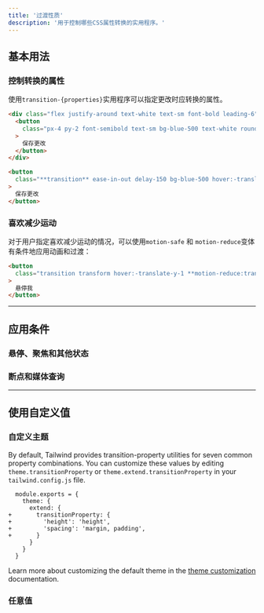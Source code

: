 ```yaml
---
title: '过渡性质'
description: '用于控制哪些CSS属性转换的实用程序。'
---
```




## 基本用法

### 控制转换的属性

使用`transition-{properties}`实用程序可以指定更改时应转换的属性。

```html {{ example: { hint: '悬停按钮以查看预期行为' } }}
<div class="flex justify-around text-white text-sm font-bold leading-6">
  <button
    class="px-4 py-2 font-semibold text-sm bg-blue-500 text-white rounded-md shadow-sm hover:-translate-y-1 hover:scale-110 hover:bg-indigo-500 ease-in-out delay-150 duration-300"
  >
    保存更改
  </button>
</div>
```

```html
<button
  class="**transition** ease-in-out delay-150 bg-blue-500 hover:-translate-y-1 hover:scale-110 hover:bg-indigo-500 duration-300 ..."
>
  保存更改
</button>
```

### 喜欢减少运动

对于用户指定喜欢减少运动的情况，可以使用`motion-safe` 和 `motion-reduce`变体有条件地应用动画和过渡：

```html
<button
  class="transition transform hover:-translate-y-1 **motion-reduce:transition-none motion-reduce:hover:transform-none** ..."
>
  悬停我
</button>
```

---

## <Heading ignore>应用条件</Heading>

### <Heading ignore>悬停、聚焦和其他状态</Heading>

<HoverFocusAndOtherStates featuredClass="transition-all" />

### <Heading ignore>断点和媒体查询</Heading>

<BreakpointsAndMediaQueries featuredClass="transition-all" />

---

## 使用自定义值

### 自定义主题

By default, Tailwind provides transition-property utilities for seven common property combinations. You can customize these values by editing `theme.transitionProperty` or `theme.extend.transitionProperty` in your `tailwind.config.js` file.

```diff-js {{ filename: 'tailwind.config.js' }}
  module.exports = {
    theme: {
      extend: {
+       transitionProperty: {
+         'height': 'height',
+         'spacing': 'margin, padding',
+       }
      }
    }
  }
```

Learn more about customizing the default theme in the [theme customization](/docs/theme#customizing-the-default-theme) documentation.

### 任意值

<ArbitraryValues property="transition-property" featuredClass="transition-[height]" />
